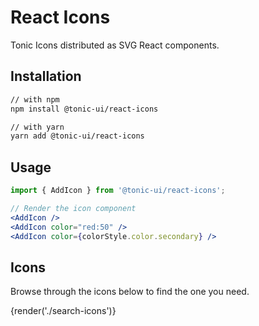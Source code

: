 # React Icons

Tonic Icons distributed as SVG React components.

## Installation

```bash
// with npm
npm install @tonic-ui/react-icons

// with yarn
yarn add @tonic-ui/react-icons
```

## Usage

```jsx
import { AddIcon } from '@tonic-ui/react-icons';

// Render the icon component
<AddIcon />
<AddIcon color="red:50" />
<AddIcon color={colorStyle.color.secondary} />
```

## Icons

Browse through the icons below to find the one you need.

{render('./search-icons')}
